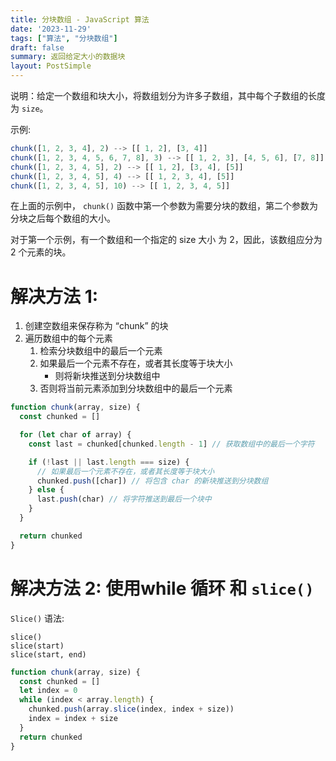 ```yaml
---
title: 分块数组 - JavaScript 算法
date: '2023-11-29'
tags: ["算法", "分块数组"]
draft: false
summary: 返回给定大小的数据块
layout: PostSimple
---
```


说明：给定一个数组和块大小，将数组划分为许多子数组，其中每个子数组的长度为 `size`。

示例:

```js
chunk([1, 2, 3, 4], 2) --> [[ 1, 2], [3, 4]]
chunk([1, 2, 3, 4, 5, 6, 7, 8], 3) --> [[ 1, 2, 3], [4, 5, 6], [7, 8]]
chunk([1, 2, 3, 4, 5], 2) --> [[ 1, 2], [3, 4], [5]]
chunk([1, 2, 3, 4, 5], 4) --> [[ 1, 2, 3, 4], [5]]
chunk([1, 2, 3, 4, 5], 10) --> [[ 1, 2, 3, 4, 5]]
```

在上面的示例中， `chunk()` 函数中第一个参数为需要分块的数组，第二个参数为分块之后每个数组的大小。

对于第一个示例，有一个数组和一个指定的 size 大小 为 2，因此，该数组应分为 2 个元素的块。

# 解决方法 1:

1. 创建空数组来保存称为 “chunk” 的块
2. 遍历数组中的每个元素
   1. 检索分块数组中的最后一个元素
   2. 如果最后一个元素不存在，或者其长度等于块大小
      - 则将新块推送到分块数组中
   3. 否则将当前元素添加到分块数组中的最后一个元素

```js
function chunk(array, size) {
  const chunked = []

  for (let char of array) {
    const last = chunked[chunked.length - 1] // 获取数组中的最后一个字符

    if (!last || last.length === size) {
      // 如果最后一个元素不存在，或者其长度等于块大小
      chunked.push([char]) // 将包含 char 的新块推送到分块数组
    } else {
      last.push(char) // 将字符推送到最后一个块中
    }
  }

  return chunked
}
```

# 解决方法 2: 使用while 循环 和 `slice()`

`Slice()` 语法:

```
slice()
slice(start)
slice(start, end)
```

```js
function chunk(array, size) {
  const chunked = []
  let index = 0
  while (index < array.length) {
    chunked.push(array.slice(index, index + size))
    index = index + size
  }
  return chunked
}
```